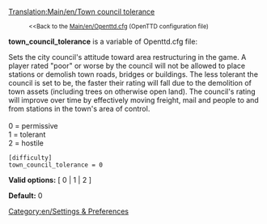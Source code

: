 [[Translation:Main/en/Town council tolerance]]
:<small><<Back to the [[Main/en/Openttd.cfg]] (OpenTTD configuration file)</small>


'''town_council_tolerance''' is a variable of Openttd.cfg file:

Sets the city council's attitude toward area restructuring in the game.  A player rated "poor" or worse by the council will not be allowed to place stations or demolish town roads, bridges or buildings.  The less tolerant the council is set to be, the faster their rating will fall due to the demolition of town assets (including trees on otherwise open land).  The council's rating will improve over time by effectively moving freight, mail and people to and from stations in the town's area of control.<br><br>
0 = permissive<br>
1 = tolerant<br>
2 = hostile<br>

<pre>
[difficulty]
town_council_tolerance = 0
</pre>

'''Valid options:''' [ 0 | 1 | 2 ]

'''Default:''' 0


[[Category:en/Settings & Preferences]]